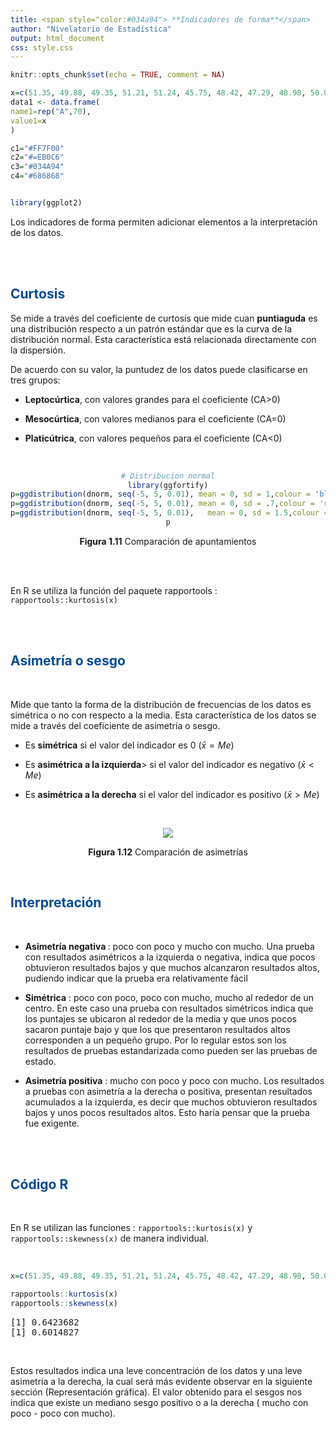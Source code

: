 ```yaml
---
title: <span style="color:#034a94"> **Indicadores de forma**</span>
author: "Nivelatorio de Estadística"
output: html_document
css: style.css
---
```


```r
knitr::opts_chunk$set(echo = TRUE, comment = NA)

x=c(51.35, 49.88, 49.35, 51.21, 51.24, 45.75, 48.42, 47.29, 48.98, 50.06, 50.94, 45.41, 55.69, 48.90, 56.00, 44.72, 56.89, 46.61, 53.25, 48.46, 49.74, 45.03, 63.02, 50.96, 50.43, 51.19, 53.45, 52.10, 49.61, 45.89, 49.76, 42.30, 53.48, 54.71, 53.48, 56.67, 44.38, 51.18, 51.06, 54.96, 64.44, 51.85, 45.33, 62.74, 43.84, 51.32, 53.70, 51.00, 52.86, 43.06, 43.63, 51.24, 52.84, 49.19, 49.56, 49.56, 51.49, 55.31, 46.74, 47.62, 51.85, 58.90, 50.80, 43.39, 48.54, 52.72, 44.82, 52.49, 58.43, 52.91)
data1 <- data.frame(
name1=rep("A",70),
value1=x
)

c1="#FF7F00"
c2="#=EB0C6"
c3="#034A94"
c4="#686868"


library(ggplot2)
```

Los indicadores de forma permiten adicionar elementos a la interpretación de los datos.

<br/><br/>

## <span style="color:#034a94">**Curtosis**</span>

Se mide a través del coeficiente de curtosis que mide cuan **puntiaguda** es una distribución respecto a un patrón estándar que es la curva de la distribución normal. Esta característica está relacionada directamente con la dispersión.

De acuerdo con su valor, la puntudez de los datos puede clasificarse en tres grupos:

+ **Leptocúrtica**, con valores grandes para el coeficiente (CA>0)

+ **Mesocúrtica**, con valores medianos para el coeficiente (CA=0)

+ **Platicútrica**, con valores pequeños para el coeficiente (CA<0) 

</br>

<center>
```r
# Distribucion normal
library(ggfortify)
p=ggdistribution(dnorm, seq(-5, 5, 0.01), mean = 0, sd = 1,colour = 'blue')
p=ggdistribution(dnorm, seq(-5, 5, 0.01), mean = 0, sd = .7,colour = 'red', p=p)
p=ggdistribution(dnorm, seq(-5, 5, 0.01),   mean = 0, sd = 1.5,colour = 'orange', p=p)
p
```
**Figura 1.11**  Comparación de apuntamientos </br>
</center>

<br/> <br/>

En R se utiliza la función del paquete rapportools : `rapportools::kurtosis(x)` 


<br/><br/> 

## <span style="color:#034a94">**Asimetría o sesgo**</span>

<br/>

Mide que tanto la forma de la distribución de frecuencias de los datos es simétrica o no con respecto a la media. Esta característica de los datos se mide a través del coeficiente de asimetría o sesgo.

+ Es **simétrica** si el  valor del indicador es 0  ($\bar{x}=Me$)

+ Es **asimétrica a la izquierda**> si el valor del indicador es negativo ($\bar{x}<Me$)

+ Es **asimétrica a la derecha** si el valor del indicador es positivo ($\bar{x}>Me$)

<br/>
<center>
![](img/simetria.png)

**Figura 1.12**  Comparación de asimetrías </br>
</center>
<br/>

## <span style="color:#034a94">**Interpretación**</span>

<br/>

+ **Asimetría negativa ** : poco con poco y mucho con mucho.  Una prueba con resultados asimétricos a la izquierda o negativa, indica que pocos obtuvieron resultados bajos y que muchos alcanzaron resultados altos, pudiendo indicar que la prueba era relativamente fácil

+ **Simétrica**           : poco con poco, poco con mucho, mucho al rededor de un centro. En este caso una prueba con resultados simétricos indica que los puntajes se ubicaron al rededor de la media y que unos pocos sacaron puntaje bajo y que los que presentaron resultados altos corresponden a un pequeño grupo. Por lo regular estos son los resultados de pruebas estandarizada como pueden ser las pruebas de estado.

+ **Asimetría positiva**  : mucho con poco y poco con mucho. Los resultados a pruebas con asimetría a la derecha o positiva, presentan resultados acumulados a la izquierda, es decir que muchos obtuvieron resultados bajos y unos pocos resultados altos. Esto haría pensar que la prueba fue exigente.

<br/><br/>

## <span style="color:#034a94">**Código R**</span>

<br/>

En R se utilizan las funciones : `rapportools::kurtosis(x)`  y  `rapportools::skewness(x)` de manera individual.

</br>

```r
x=c(51.35, 49.88, 49.35, 51.21, 51.24, 45.75, 48.42, 47.29, 48.98, 50.06, 50.94, 45.41, 55.69,  48.90, 56.00, 44.72, 56.89, 46.61, 53.25, 48.46, 49.74, 45.03, 63.02, 50.96, 50.43, 51.19, 53.45, 52.10, 49.61, 45.89, 49.76, 42.30, 53.48, 54.71, 53.48, 56.67, 44.38, 51.18, 51.06, 54.96, 64.44, 51.85, 45.33, 62.74, 43.84, 51.32, 53.70, 51.00, 52.86, 43.06, 43.63, 51.24, 52.84, 49.19, 49.56, 49.56, 51.49, 55.31, 46.74, 47.62, 51.85, 58.90, 50.80, 43.39, 48.54, 52.72, 44.82, 52.49, 58.43, 52.91)

rapportools::kurtosis(x)   
rapportools::skewness(x)   
```

<pre>
[1] 0.6423682
[1] 0.6014827
</pre>

</br>

Estos resultados indica una leve concentración de los datos y una leve asimetría a la derecha, la cual será más evidente observar en la siguiente sección (Representación gráfica). 
El valor obtenido para el sesgos nos indica que existe un mediano sesgo positivo o a la derecha ( mucho con poco - poco con mucho). 



